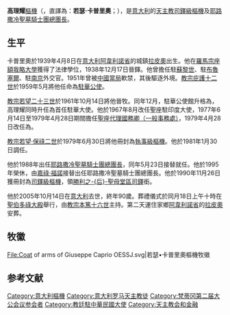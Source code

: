 {{unreferenced|time=2016-04-28T09:32:23+00:00}}
{{Infobox Christian leader
| type             = Cardinal
| honorific-prefix =
| name             = 高理耀<br>Giuseppe Caprio
| honorific-suffix =
| title            = [[耶路撒冷聖墓騎士團|耶路撒冷聖墓騎士團榮休總團長]]<br/>前[[教廷駐華大使列表|聖座駐華大使]]
| see              = 
| appointed        = 1988年
| enthroned        = 
| ended           = 1995年
| predecessor      = {{link-en|馬克西米利·德·弗斯滕伯格|Maximilien de Furstenberg}}
| successor        = [[嘉祿·福諾|嘉祿·福諾]]
| ordination       = 1938年12月17日
| ordained_by      = 
| consecration     = 1961年10月14日
| consecrated_by   = [[教宗若望二十三世|教宗若望二十三世]]
| cardinal         = 1979年6月30日
| created_cardinal_by = [[教宗若望·保祿二世|教宗若望·保祿二世]]
| rank             = [[樞機|司鐸級樞機]]
| other_post       = [[勝利之后聖母堂_(羅馬)|勝利之-{后}-聖母堂區領銜司鐸]]
| previous_post    = {{unbulleted list|[[教廷駐華大使列表|聖座駐華大使]]（1961年－1967年）|聖座駐印度大使（1967年－1969年）|[[國務院_(聖座)|聖座代理國務卿（一般事務處）]]（1977年－1979年）|{{link-en|宗徒遺產管理局總裁|Administration of the Patrimony of the Apostolic See}}（1979年－1981年）|{{link-en|聖座經濟事務局|The Prefecture for the Economic Affairs of the Holy See}}{{what}}（1981年－1990年）}}
|birth_name        = Giuseppe Caprio
| birth_date       = {{birth date|1914|11|15|mf=y}}
| birth_place      = [[意大利|意大利]][[阿韋利諾省|阿韋利諾省]][[拉皮奧|拉皮奧]]
| death_date       = {{death date and age|2005|10|14|1914|11|15|mf=y}}
| death_place      = 意大利[[羅馬|羅馬]]
| buried           = 意大利[[阿韋利諾省|阿韋利諾省]][[拉皮奧|拉皮奧]]
| nationality      = 意大利
| religion         =
| residence        =
| profession       =
| alma_mater       = [[宗座額我略大學|宗座額我略大學]]
| signature        =
| coat_of_arms     = Coat of arms of Giuseppe Caprio OESSJ.svg
| motto            = 
}}
'''高理耀'''[[樞機|樞機]]（{{lang-en|Giuseppe Caprio}}，直譯為：'''若瑟·卡普里奧'''；{{bd|1914年|11月15日|2005年|10月14日|catIdx= Giuseppe Caprio}}），是[[意大利|意大利]]的[[天主教|天主教]][[樞機|司鐸級樞機]]及[[耶路撒冷聖墓騎士團|耶路撒冷聖墓騎士團總團長]]。

==生平==
卡普里奧於1939年4月8日在[[意大利|意大利]][[阿韋利諾省|阿韋利諾省]]的城鎮[[拉皮奧|拉皮奧]]出生。他在[[羅馬|羅馬]][[宗座額我略大學|宗座額我略大學]]獲得了法律學位，1938年12月17日晉鐸。他曾擔任駐[[蘇黎世|蘇黎世]]、駐[[布魯塞爾|布魯塞爾]]、駐[[南京|南京]]外交官。1951年曾被[[中華人民共和國政府|中國當局]]軟禁，其後驅逐外境。[[教宗庇護十二世|教宗庇護十二世]]於1959年5月將他任命為[[教廷駐華大使列表|駐華公使]]。

[[教宗若望二十三世|教宗若望二十三世]]於1961年10月14日將他晉牧。同年12月，駐華公使館升格為{{link-en|教廷大使館|Apostolic Nunciature}}，高理耀同時升任為首任駐華大使。他於1967年8月改任聖座駐印度大使，1977年6月14日至1979年4月28日期間擔任[[國務院_(聖座)|聖座代理國務卿（一般事務處）]]，1979年4月28日改任為{{link-en|宗徒遺產管理局總裁|Administration of the Patrimony of the Apostolic See}}。

[[教宗|教宗]][[若望·保祿二世|若望·保祿二世]]於1979年6月30日將他冊封為[[樞機|執事級樞機]]。他於1981年1月30日調任{{link-en|聖座經濟事務局|The Prefecture for the Economic Affairs of the Holy See}}。

他於1988年出任[[耶路撒冷聖墓騎士團|耶路撒冷聖墓騎士團總團長]]，同年5月23日接替就任。他於1995年榮休，由[[嘉祿·福諾|嘉祿·福諾]]接替出任耶路撒冷聖墓騎士團總團長。他於1990年11月26日獲冊封為[[樞機|司鐸級樞機]]，領[[勝利之后聖母堂_(羅馬)|勝利之-{后}-聖母堂區司鐸]]銜。

他於2005年10月14日在[[意大利|意大利]]去世，終年90歲。葬禮儀式於同月18日上午十時在[[聖伯多祿大殿|聖伯多祿大殿]]舉行，由[[教宗|教宗]][[本篤十六世|本篤十六世]]主持。第二天運住家鄉[[阿韋利諾省|阿韋利諾省]]的[[拉皮奧|拉皮奧]]安葬。

== 牧徽 ==
<gallery>
File:Coat of arms of Giuseppe Caprio OESSJ.svg|若瑟•卡普里奧樞機牧徽
</gallery>

== 参考文献 ==
<references/>

{{教廷駐華大使}}

[[Category:意大利樞機|Category:意大利樞機]]
[[Category:意大利罗马天主教徒|Category:意大利罗马天主教徒]]
[[Category:梵蒂冈第二届大公会议参会者|Category:梵蒂冈第二届大公会议参会者]]
[[Category:教廷駐中華民國大使|Category:教廷駐中華民國大使]]
[[Category:天主教会和金融|Category:天主教会和金融]]